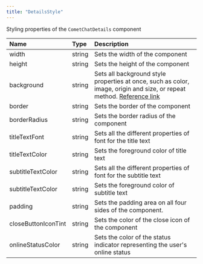 ```yaml
---
title: "DetailsStyle"
---
```


Styling properties of the `CometChatDetails` component

| Name                | Type   | Description                                                                                                                                                                          |
| :------------------- | :------ | :------------------------------------------------------------------------------------------------------------------------------------------------------------------------------------ |
| width               | string | Sets the width of the component                                                                                                                                                      |
| height              | string | Sets the height of the component                                                                                                                                                     |
| background          | string | Sets all background style properties at once, such as color, image, origin and size, or repeat method. [Reference link](https://developer.mozilla.org/en-US/docs/Web/CSS/background) |
| border              | string | Sets the border of the component                                                                                                                                                     |
| borderRadius        | string | Sets the border radius of the component                                                                                                                                              |
| titleTextFont       | string | Sets all the different properties of font for the title text                                                                                                                         |
| titleTextColor      | string | Sets the foreground color of title text                                                                                                                                              |
| subtitleTextColor   | string | Sets all the different properties of font for the subtitle text                                                                                                                      |
| subtitleTextColor   | string | Sets the foreground color of subtitle text                                                                                                                                           |
| padding             | string | Sets the padding area on all four sides of the component.                                                                                                                            |
| closeButtonIconTint | string | Sets the color of the close icon of the component                                                                                                                                    |
| onlineStatusColor   | string | Sets the color of the status indicator representing the user's online status                                                                                                         |
